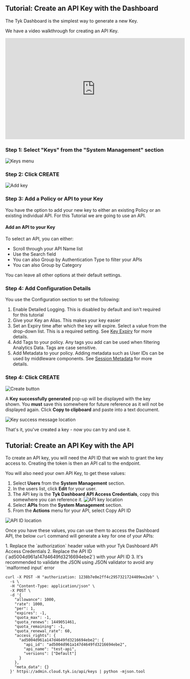 ---
---

## Tutorial: Create an API Key with the Dashboard

The Tyk Dashboard is the simplest way to generate a new Key.

We have a video walkthrough for creating an API Key.

<iframe width="560" height="315" src="https://www.youtube.com/embed/sydrO2qv88Y" frameborder="0" allow="accelerometer; autoplay; clipboard-write; encrypted-media; gyroscope; picture-in-picture" allowfullscreen></iframe>


### Step 1: Select "Keys" from the "System Management" section

<img src="/img/2.10/keys_menu.png" alt="Keys menu" />

### Step 2: Click CREATE

<img src="/img/2.10/add_key.png" alt="Add key" />

### Step 3: Add a Policy or API to your Key

You have the option to add your new key to either an existing Policy or an existing individual API. For this Tutorial we are going to use an API. 


#### Add an API to your Key

To select an API, you can either:

* Scroll through your API Name list
* Use the Search field
* You can also Group by Authentication Type to filter your APIs
* You can also Group by Category 

You can leave all other options at their default settings.

### Step 4: Add Configuration Details

You use the Configuration section to set the following:

1. Enable Detailed Logging. This is disabled by default and isn't required for this tutorial
2. Give your Key an Alias. This makes your key easier 
3. Set an Expiry time after which the key will expire. Select a value from the drop-down list. This is a required setting. See [Key Expiry](/basic-config-and-security/security/key-level-security#key-expiry) for more details.
4. Add Tags to your policy. Any tags you add can be used when filtering Analytics Data. Tags are case sensitive.
5. Add Metadata to your policy. Adding metadata such as User IDs can be used by middleware components. See [Session Metadata](/getting-started/key-concepts/session-meta-data) for more details.

### Step 4: Click CREATE

<img src="/img/2.10/create_key.png" alt="Create button" />

A **Key successfully generated** pop-up will be displayed with the key shown. You **must** save this somewhere for future reference as it will not be displayed again. Click **Copy to clipboard** and paste into a text document.

<img src="/img/2.10/key_success.png" alt="Key success message location" />

That's it, you've created a key - now you can try and use it.

## Tutorial: Create an API Key with the API

To create an API key, you will need the API ID that we wish to grant the key access to. Creating the token is then an API call to the endpoint.

You will also need your own API Key, to get these values:

1.  Select **Users** from the **System Management** section.
2.  In the users list, click **Edit** for your user.
3.  The API key is the **Tyk Dashboard API Access Credentials**, copy this somewhere you can reference it. <img src="/img/2.10/user_api_id.png" alt="API key location" />
4.  Select **APIs** from the **System Management** section.
5.  From the **Actions** menu for your API, select Copy API ID 

<img src="/img/2.10/api_id.png" alt="API ID location" />

Once you have these values, you can use them to access the Dashboard API, the below `curl` command will generate a key for one of your APIs:


<Note>
1. Replace the `authorization` header value with your Tyk Dashboard API Access Credentials
  2. Replace the API ID (`ad5004d961a147d4649fd3216694ebe2`) with your API ID
  3. It's recommended to validate the JSON using JSON validator to avoid any `malformed input` error
</Note>

  


```{.copyWrapper}
curl -X POST -H "authorization: 1238b7e0e2ff4c2957321724409ee2eb" \
  -s \
  -H "Content-Type: application/json" \
  -X POST \
  -d '{
    "allowance": 1000,
    "rate": 1000,
    "per": 1,
    "expires": -1,
    "quota_max": -1,
    "quota_renews": 1449051461,
    "quota_remaining": -1,
    "quota_renewal_rate": 60,
    "access_rights": {
      "ad5004d961a147d4649fd3216694ebe2": {
        "api_id": "ad5004d961a147d4649fd3216694ebe2",
        "api_name": "test-api",
        "versions": ["Default"]
      }
    },
    "meta_data": {}
  }' https://admin.cloud.tyk.io/api/keys | python -mjson.tool
```
